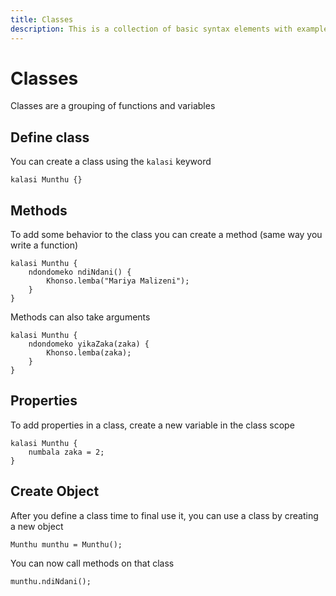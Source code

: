 ```yaml
---
title: Classes
description: This is a collection of basic syntax elements with examples
---
```


# Classes

Classes are a grouping of functions and variables

## Define class

You can create a class using the `kalasi` keyword

```duwa
kalasi Munthu {}
```

## Methods

To add some behavior to the class you can create a method (same way you write a function)

```duwa
kalasi Munthu {
    ndondomeko ndiNdani() {
        Khonso.lemba("Mariya Malizeni");
    }
}
```

Methods can also take arguments

```duwa
kalasi Munthu {
    ndondomeko yikaZaka(zaka) {
        Khonso.lemba(zaka);
    }
}
```

## Properties

To add properties in a class, create a new variable in the class scope

```duwa
kalasi Munthu {
    numbala zaka = 2;
}
```

## Create Object
After you define a class time to final use it, you can use a class by creating a new object

```duwa
Munthu munthu = Munthu();
```
You can now call methods on that class

```duwa
munthu.ndiNdani();
```